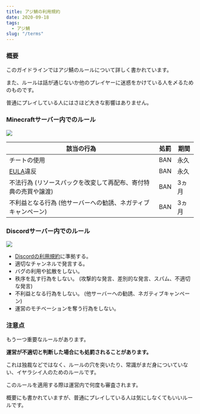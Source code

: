 ```yaml
---
title: アジ鯖の利用規約
date: 2020-09-18
tags:
  - アジ鯖
slug: "/terms"
---
```


### 概要

このガイドラインではアジ鯖のルールについて詳しく書かれています。

また、ルールは話が通じないか他のプレイヤーに迷惑をかけている人を〆るためのものです。

普通にプレイしている人にはさほど大きな影響はありません。

### Minecraftサーバー内でのルール

![](minecraft-logo.png)

| 該当の行為 | 処罰 | 期間 |
| - | - | - |
| チートの使用 | BAN | 永久 |
| [EULA](https://account.mojang.com/documents/minecraft_eula)違反 | BAN | 永久 |
| 不法行為 (リソースパックを改変して再配布、寄付特典の売買や譲渡) | BAN | 3ヵ月 |
| 不利益となる行為 (他サーバーへの勧誘、ネガティブキャンペーン) | BAN | 3ヵ月 |

### Discordサーバー内でのルール

![](discord-logo.png)

- [Discordの利用規約](https://discord.com/terms)に準拠する。
- 適切なチャンネルで発言する。
- バグの利用や拡散をしない。
- 秩序を乱す行為をしない。 (攻撃的な発言、差別的な発言、スパム、不適切な発言)
- 不利益となる行為をしない。 (他サーバーへの勧誘、ネガティブキャンペーン)
- 運営のモチベーションを奪う行為をしない。

### 注意点

もう一つ重要なルールがあります。

**運営が不適切と判断した場合にも処罰されることがあります。**

これは独裁などではなく、ルールの穴を突いたり、常識がまだ身についていない、イヤラシイ人のためのルールです。

このルールを適用する際は運営内で何度も審査されます。

概要にも書かれていますが、普通にプレイしている人は気にしなくてもいいルールです。
